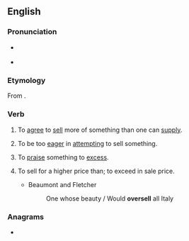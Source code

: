 ==English==

===Pronunciation===
* {{a|US}} {{IPA|/oʊ.vɚ.sɛl/|lang=en}}
* {{rhymes|ɛl|lang=en}}

===Etymology===
From {{prefix|over|sell|lang=en}}.

===Verb===
{{en-verb|oversells|overselling|oversold}}

# {{lb|en|transitive}} To [[agree]] to [[sell]] more of something than one can [[supply]].
# {{lb|en|transitive}} To be too [[eager]] in [[attempting]] to sell something.
# {{lb|en|transitive}} To [[praise]] something to [[excess]].
# {{lb|en|transitive|obsolete}} To sell for a higher price than; to exceed in sale price.
#* Beaumont and Fletcher
#*: One whose beauty / Would '''oversell''' all Italy

===Anagrams===
* {{anagrams|en|Voellers}}